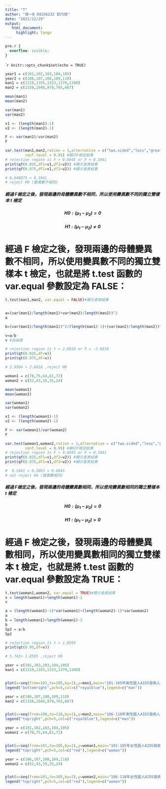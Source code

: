 ```yaml
---
title: "T"
author: "資一B 09156232 郭乃瑄"
date: "2021/12/29"
output:
   html_document:
     highlight: tango
---
```


```css
pre.r {
  overflow: visible;
}
```

````r
knitr::opts_chunk$set(echo = TRUE)
```


```r
year1 = c(101,102,103,104,105)
year2 = c(106,107,108,109,110)
man1 = c(1219,1355,1323,1379,1340)
man2 = c(1338,1048,970,765,607)

mean(man1)
mean(man2)

var(man1)
var(man2)

v1 <- (length(man1)-1)
v2 <- (length(man2)-1)

F <- var(man1)/var(man2)
F

var.test(man1,man2,ration = 1,alternative = c("two.sided","less","greater"),
         conf.level = 0.95) #顯示F檢定結果
# rejection region is F > 9.6045 or F < 0.1041
print(qf(0.025,df1=v1,df2=v2)) #顯示查表結果
print(qf(0.975,df1=v1,df2=v2)) #顯示查表結果

# 0.048875 < 0.1041
# reject H0 (變異數不相同)

```
##### 經過 F檢定之後，發現兩邊的母體變異數不相同，所以使用變異數不同的獨立雙樣本 t 檢定
##### $$H0 : \left(\mu_1-\mu_2\right)=0$$
##### $$H1 : \left(\mu_1-\mu_2\right)\neq0$$

# 經過 F 檢定之後，發現兩邊的母體變異數不相同，所以使用變異數不同的獨立雙樣本 t 檢定，也就是將 t.test 函數的 var.equal 參數設定為 FALSE：
```r

t.test(man1,man2, var.equal = FALSE)#顯示查表結果


a=(var(man1)/length(man1)+var(man2)/length(man2))^2
a

b=(var(man1)/length(man1))^2/(length(man1)-1)+(var(man2)/length(man2))^2/(length(man2)-1)

v=a/b
v #自由度

# rejection region is t > 2.6818 or F < -2.6818
print(qt(0.025,df=v))
print(qt(0.975,df=v))

# 2.9504 > 2.6818 ,reject H0


```


```r
woman1 = c(70,75,64,61,72)
woman2 = c(52,43,35,35,24)

mean(woman1)
mean(woman2)

var(woman1)
var(woman2)

v1 <- (length(woman1)-1)
v2 <- (length(woman2)-1)

F <- var(woman1)/var(woman2)
F

var.test(woman1,woman2,ration = 1,alternative = c("two.sided","less","greater"),
         conf.level = 0.95) #顯示F檢定結果
# rejection region is F > 9.6045 or F < 0.1041
print(qf(0.025,df1=v1,df2=v2)) #顯示查表結果
print(qf(0.975,df1=v1,df2=v2)) #顯示查表結果

#  0.1041 < 0.3063 < 9.6045
# not reject H0 (變異數相同)
```

##### 經過 F檢定之後，發現兩邊的母體變異數相同，所以使用變異數相同的獨立雙樣本 t 檢定
##### $$H0 : \left(\mu_1-\mu_2\right)=0$$
##### $$H1 : \left(\mu_1-\mu_2\right)>0$$
# 經過 F 檢定之後，發現兩邊的母體變異數相同，所以使用變異數相同的獨立雙樣本 t 檢定，也就是將 t.test 函數的 var.equal 參數設定為 TRUE：
```r

t.test(woman1,woman2, var.equal = TRUE)#顯示查表結果
v = length(woman1)+length(woman1)-2
v

a = (length(woman1)-1)*var(woman1)+(length(woman2)-1)*var(woman2)
a
b = length(woman1)+length(woman1)-2
b
Sp2 = a/b
Sp2 

# rejection region is t > 1.8595 
print(qt(0.95,df=v))

# 5.742> 1.8595 ,reject H0


```


```r
year = c(101,102,103,104,105)
man1 = c(1219,1355,1323,1379,1340)


plot(x=seq(from=101,to=105,by=1),y=man1,main="101-105年男性國人AIDS發病人數分布圖",xlab="年分",ylab="人數",pch=5,col="royalblue",ylim=c(500,1400))
legend("bottomright",pch=5,col=c("royalblue"),legend=c("man"))
```

```r
year = c(106,107,108,109,110)
man2 = c(1338,1048,970,765,607)


plot(x=seq(from=106,to=110,by=1),y=man2,main="106-110年男性國人AIDS發病人數分布圖",xlab="年分",ylab="人數",pch=5,col="royalblue",ylim=c(500,1400))
legend("topright",pch=5,col=c("royalblue"),legend=c("man"))

```


```r
year = c(101,102,103,104,105)
woman1 = c(70,75,64,61,72)


plot(x=seq(from=101,to=105,by=1),y=woman1,main="101-105年女性國人AIDS發病人數分布圖",xlab="年分",ylab="人數",pch=5,col="red",ylim=c(0,100))
legend("topright",pch=5,col=c("red"),legend=c("woman"))
```

```r
year = c(106,107,108,109,110)
woman2 = c(52,43,35,35,24)


plot(x=seq(from=101,to=105,by=1),y=woman2,main="106-110年女性國人AIDS發病人數分布圖",xlab="年分",ylab="人數",pch=5,col="red",ylim=c(0,100))
legend("topright",pch=5,col=c("red"),legend=c("woman"))

```
